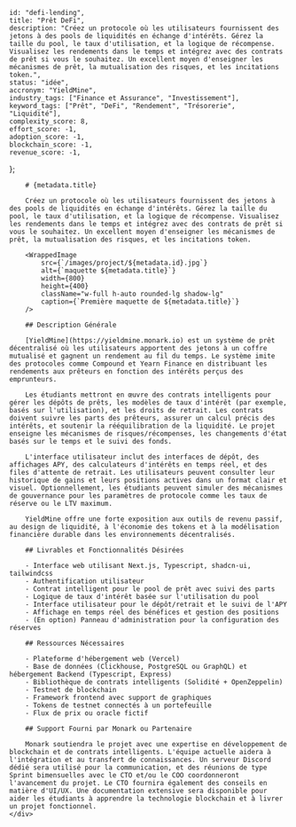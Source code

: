 
    
    id: "defi-lending",
    title: "Prêt DeFi",
    description: "Créez un protocole où les utilisateurs fournissent des jetons à des pools de liquidités en échange d'intérêts. Gérez la taille du pool, le taux d'utilisation, et la logique de récompense. Visualisez les rendements dans le temps et intégrez avec des contrats de prêt si vous le souhaitez. Un excellent moyen d'enseigner les mécanismes de prêt, la mutualisation des risques, et les incitations token.",
    status: "idée",
    accronym: "YieldMine",
    industry_tags: ["Finance et Assurance", "Investissement"],
    keyword_tags: ["Prêt", "DeFi", "Rendement", "Trésorerie", "Liquidité"],
    complexity_score: 8,
    effort_score: -1,
    adoption_score: -1,
    blockchain_score: -1,
    revenue_score: -1,
};

<div className="flex">
    <div className="hidden sticky top-0">
        <ProjectMetadata metadata={metadata} />
    </div>
    <div className="w-full">

        # {metadata.title}

        Créez un protocole où les utilisateurs fournissent des jetons à des pools de liquidités en échange d'intérêts. Gérez la taille du pool, le taux d'utilisation, et la logique de récompense. Visualisez les rendements dans le temps et intégrez avec des contrats de prêt si vous le souhaitez. Un excellent moyen d'enseigner les mécanismes de prêt, la mutualisation des risques, et les incitations token.

        <WrappedImage
            src={`/images/project/${metadata.id}.jpg`}
            alt={`maquette ${metadata.title}`}
            width={800}
            height={400}
            className="w-full h-auto rounded-lg shadow-lg"
            caption={`Première maquette de ${metadata.title}`}
        />

        ## Description Générale

        [YieldMine](https://yieldmine.monark.io) est un système de prêt décentralisé où les utilisateurs apportent des jetons à un coffre mutualisé et gagnent un rendement au fil du temps. Le système imite des protocoles comme Compound et Yearn Finance en distribuant les rendements aux prêteurs en fonction des intérêts perçus des emprunteurs.
        
        Les étudiants mettront en œuvre des contrats intelligents pour gérer les dépôts de prêts, les modèles de taux d'intérêt (par exemple, basés sur l'utilisation), et les droits de retrait. Les contrats doivent suivre les parts des prêteurs, assurer un calcul précis des intérêts, et soutenir la rééquilibration de la liquidité. Le projet enseigne les mécanismes de risques/récompenses, les changements d'état basés sur le temps et le suivi des fonds.
        
        L'interface utilisateur inclut des interfaces de dépôt, des affichages APY, des calculateurs d'intérêts en temps réel, et des files d'attente de retrait. Les utilisateurs peuvent consulter leur historique de gains et leurs positions actives dans un format clair et visuel. Optionnellement, les étudiants peuvent simuler des mécanismes de gouvernance pour les paramètres de protocole comme les taux de réserve ou le LTV maximum.
        
        YieldMine offre une forte exposition aux outils de revenu passif, au design de liquidité, à l'économie des tokens et à la modélisation financière durable dans les environnements décentralisés.

        ## Livrables et Fonctionnalités Désirées

        - Interface web utilisant Next.js, Typescript, shadcn-ui, tailwindcss
        - Authentification utilisateur 
        - Contrat intelligent pour le pool de prêt avec suivi des parts
        - Logique de taux d'intérêt basée sur l'utilisation du pool
        - Interface utilisateur pour le dépôt/retrait et le suivi de l'APY
        - Affichage en temps réel des bénéfices et gestion des positions
        - (En option) Panneau d'administration pour la configuration des réserves

        ## Ressources Nécessaires

        - Plateforme d'hébergement web (Vercel)
        - Base de données (Clickhouse, PostgreSQL ou GraphQL) et hébergement Backend (Typescript, Express)
        - Bibliothèque de contrats intelligents (Solidité + OpenZeppelin)
        - Testnet de blockchain
        - Framework frontend avec support de graphiques
        - Tokens de testnet connectés à un portefeuille
        - Flux de prix ou oracle fictif

        ## Support Fourni par Monark ou Partenaire

        Monark soutiendra le projet avec une expertise en développement de blockchain et de contrats intelligents. L'équipe actuelle aidera à l'intégration et au transfert de connaissances. Un serveur Discord dédié sera utilisé pour la communication, et des réunions de type Sprint bimensuelles avec le CTO et/ou le COO coordonneront l'avancement du projet. Le CTO fournira également des conseils en matière d'UI/UX. Une documentation extensive sera disponible pour aider les étudiants à apprendre la technologie blockchain et à livrer un projet fonctionnel.
    </div>
</div>